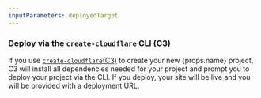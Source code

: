 ```yaml
---
inputParameters: deployedTarget
---
```



### Deploy via the `create-cloudflare` CLI (C3)

If you use [`create-cloudflare`(C3)](https://www.npmjs.com/package/create-cloudflare) to create your new {props.name} project, C3 will install all dependencies needed for your project and prompt you to deploy your project via the CLI. If you deploy, your site will be live and you will be provided with a deployment URL.
